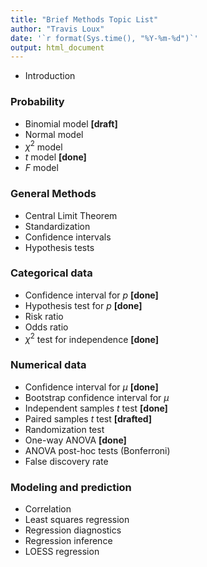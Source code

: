 ```yaml
---
title: "Brief Methods Topic List"
author: "Travis Loux"
date: '`r format(Sys.time(), "%Y-%m-%d")`'
output: html_document
---
```


- Introduction

### Probability
- Binomial model **[draft]**
- Normal model
- $\chi^2$ model
- $t$ model **[done]**
- $F$ model

### General Methods
- Central Limit Theorem
- Standardization
- Confidence intervals
- Hypothesis tests

### Categorical data
- Confidence interval for $p$ **[done]**
- Hypothesis test for $p$ **[done]**
- Risk ratio
- Odds ratio
- $\chi^2$ test for independence **[done]**

### Numerical data
- Confidence interval for $\mu$ **[done]**
- Bootstrap confidence interval for $\mu$
- Independent samples $t$ test **[done]**
- Paired samples $t$ test **[drafted]**
- Randomization test
- One-way ANOVA **[done]**
- ANOVA post-hoc tests (Bonferroni)
- False discovery rate

### Modeling and prediction
- Correlation
- Least squares regression
- Regression diagnostics
- Regression inference
- LOESS regression
